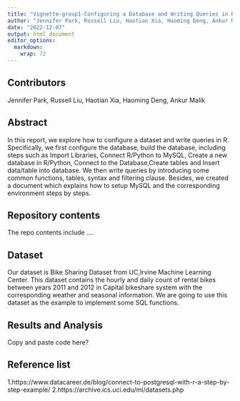 ```yaml
---
title: "Vignette-group1-Configuring a Database and Writing Queries in R"
author: "Jennifer Park, Russell Liu, Haotian Xia, Haoming Deng, Ankur Malik."
date: "2022-12-07"
output: html_document
editor_options: 
  markdown: 
    wrap: 72
---
```


## Contributors

Jennifer Park, Russell Liu, Haotian Xia, Haoming Deng, Ankur Malik

## Abstract

In this report, we explore how to configure a dataset and write queries
in R. Specifically, we first configure the database, build the database,
including steps such as Import Libraries, Connect R/Python to MySQL,
Create a new database in R/Python, Connect to the Database,Create tables
and Insert data/table into database. We then write queries by
introducing some common functions, tables, syntax and filtering clause.
Besides, we created a document which explains how to setup MySQL and the
corresponding environment steps by steps.

## Repository contents

The repo contents include ....

## Dataset

Our dataset is Bike Sharing Dataset from UC,Irvine Machine Learning
Center. This dataset contains the hourly and daily count of rental bikes
between years 2011 and 2012 in Capital bikeshare system with the
corresponding weather and seasonal information. We are going to use this
dataset as the example to implement some SQL functions.

## Results and Analysis

Copy and paste code here?

## Reference list

1.https://www.datacareer.de/blog/connect-to-postgresql-with-r-a-step-by-step-example/
2.https://archive.ics.uci.edu/ml/datasets.php
